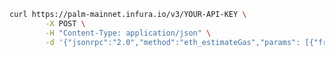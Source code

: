 
<Tabs>
  <TabItem value="cURL">

  ```bash
  curl https://palm-mainnet.infura.io/v3/YOUR-API-KEY \
          -X POST \
          -H "Content-Type: application/json" \
          -d '{"jsonrpc":"2.0","method":"eth_estimateGas","params": [{"from": "0x9cE564c7d09f88E7d8233Cdd3A4d7AC42aBFf3aC","to": "0xd46e8dd67c5d32be8058bb8eb970870f07244567","value": "0x9184e72a"}],"id":1}'
  ```

  </TabItem>
</Tabs>

